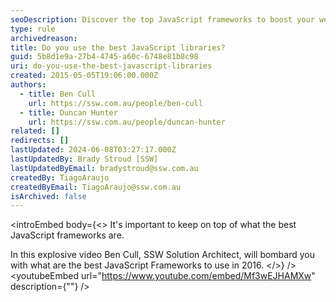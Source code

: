 ```yaml
---
seoDescription: Discover the top JavaScript frameworks to boost your web development skills in 2016 with expert insights from SSW.
type: rule
archivedreason:
title: Do you use the best JavaScript libraries?
guid: 5b8d1e9a-27b4-4745-a60c-6748e81b8c98
uri: do-you-use-the-best-javascript-libraries
created: 2015-05-05T19:06:00.000Z
authors:
  - title: Ben Cull
    url: https://ssw.com.au/people/ben-cull
  - title: Duncan Hunter
    url: https://ssw.com.au/people/duncan-hunter
related: []
redirects: []
lastUpdated: 2024-06-08T03:27:17.000Z
lastUpdatedBy: Brady Stroud [SSW]
lastUpdatedByEmail: bradystroud@ssw.com.au
createdBy: TiagoAraujo
createdByEmail: TiagoAraujo@ssw.com.au
isArchived: false
---
```


<introEmbed
  body={<>
It's
important to keep on top of what the best JavaScript frameworks are.

In
this explosive video Ben Cull, SSW Solution Architect, will bombard you with
what are the best JavaScript Frameworks to use in 2016.
  </>}
/>
<youtubeEmbed url="https://www.youtube.com/embed/Mf3wEJHAMXw" description={""} />
